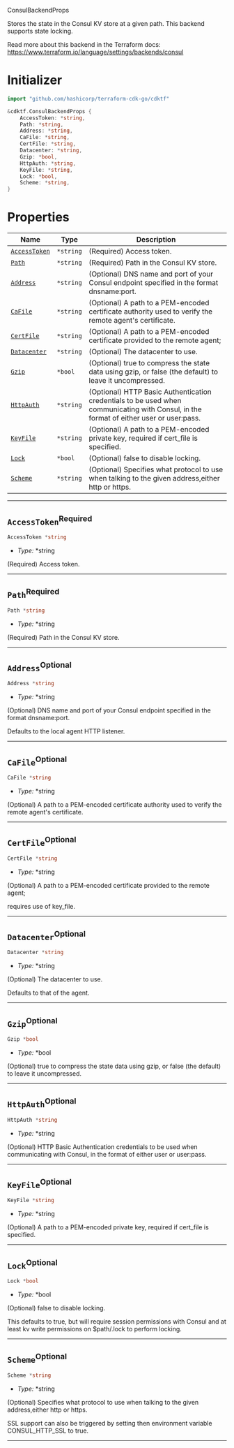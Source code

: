  ConsulBackendProps <a name="ConsulBackendProps" id="cdktf.ConsulBackendProps"></a>

Stores the state in the Consul KV store at a given path. This backend supports state locking.

Read more about this backend in the Terraform docs:
https://www.terraform.io/language/settings/backends/consul

# Initializer <a name="Initializer" id="cdktf.ConsulBackendProps.Initializer"></a>

```go
import "github.com/hashicorp/terraform-cdk-go/cdktf"

&cdktf.ConsulBackendProps {
	AccessToken: *string,
	Path: *string,
	Address: *string,
	CaFile: *string,
	CertFile: *string,
	Datacenter: *string,
	Gzip: *bool,
	HttpAuth: *string,
	KeyFile: *string,
	Lock: *bool,
	Scheme: *string,
}
```

# Properties <a name="Properties" id="Properties"></a>

| **Name** | **Type** | **Description** |
| --- | --- | --- |
| <code><a href="#cdktf.ConsulBackendProps.property.accessToken">AccessToken</a></code> | <code>*string</code> | (Required) Access token. |
| <code><a href="#cdktf.ConsulBackendProps.property.path">Path</a></code> | <code>*string</code> | (Required) Path in the Consul KV store. |
| <code><a href="#cdktf.ConsulBackendProps.property.address">Address</a></code> | <code>*string</code> | (Optional) DNS name and port of your Consul endpoint specified in the format dnsname:port. |
| <code><a href="#cdktf.ConsulBackendProps.property.caFile">CaFile</a></code> | <code>*string</code> | (Optional) A path to a PEM-encoded certificate authority used to verify the remote agent's certificate. |
| <code><a href="#cdktf.ConsulBackendProps.property.certFile">CertFile</a></code> | <code>*string</code> | (Optional) A path to a PEM-encoded certificate provided to the remote agent; |
| <code><a href="#cdktf.ConsulBackendProps.property.datacenter">Datacenter</a></code> | <code>*string</code> | (Optional) The datacenter to use. |
| <code><a href="#cdktf.ConsulBackendProps.property.gzip">Gzip</a></code> | <code>*bool</code> | (Optional) true to compress the state data using gzip, or false (the default) to leave it uncompressed. |
| <code><a href="#cdktf.ConsulBackendProps.property.httpAuth">HttpAuth</a></code> | <code>*string</code> | (Optional) HTTP Basic Authentication credentials to be used when communicating with Consul, in the format of either user or user:pass. |
| <code><a href="#cdktf.ConsulBackendProps.property.keyFile">KeyFile</a></code> | <code>*string</code> | (Optional) A path to a PEM-encoded private key, required if cert_file is specified. |
| <code><a href="#cdktf.ConsulBackendProps.property.lock">Lock</a></code> | <code>*bool</code> | (Optional) false to disable locking. |
| <code><a href="#cdktf.ConsulBackendProps.property.scheme">Scheme</a></code> | <code>*string</code> | (Optional) Specifies what protocol to use when talking to the given address,either http or https. |

---

## `AccessToken`<sup>Required</sup> <a name="AccessToken" id="cdktf.ConsulBackendProps.property.accessToken"></a>

```go
AccessToken *string
```

- *Type:* *string

(Required) Access token.

---

## `Path`<sup>Required</sup> <a name="Path" id="cdktf.ConsulBackendProps.property.path"></a>

```go
Path *string
```

- *Type:* *string

(Required) Path in the Consul KV store.

---

## `Address`<sup>Optional</sup> <a name="Address" id="cdktf.ConsulBackendProps.property.address"></a>

```go
Address *string
```

- *Type:* *string

(Optional) DNS name and port of your Consul endpoint specified in the format dnsname:port.

Defaults to the local agent HTTP listener.

---

## `CaFile`<sup>Optional</sup> <a name="CaFile" id="cdktf.ConsulBackendProps.property.caFile"></a>

```go
CaFile *string
```

- *Type:* *string

(Optional) A path to a PEM-encoded certificate authority used to verify the remote agent's certificate.

---

## `CertFile`<sup>Optional</sup> <a name="CertFile" id="cdktf.ConsulBackendProps.property.certFile"></a>

```go
CertFile *string
```

- *Type:* *string

(Optional) A path to a PEM-encoded certificate provided to the remote agent;

requires use of key_file.

---

## `Datacenter`<sup>Optional</sup> <a name="Datacenter" id="cdktf.ConsulBackendProps.property.datacenter"></a>

```go
Datacenter *string
```

- *Type:* *string

(Optional) The datacenter to use.

Defaults to that of the agent.

---

## `Gzip`<sup>Optional</sup> <a name="Gzip" id="cdktf.ConsulBackendProps.property.gzip"></a>

```go
Gzip *bool
```

- *Type:* *bool

(Optional) true to compress the state data using gzip, or false (the default) to leave it uncompressed.

---

## `HttpAuth`<sup>Optional</sup> <a name="HttpAuth" id="cdktf.ConsulBackendProps.property.httpAuth"></a>

```go
HttpAuth *string
```

- *Type:* *string

(Optional) HTTP Basic Authentication credentials to be used when communicating with Consul, in the format of either user or user:pass.

---

## `KeyFile`<sup>Optional</sup> <a name="KeyFile" id="cdktf.ConsulBackendProps.property.keyFile"></a>

```go
KeyFile *string
```

- *Type:* *string

(Optional) A path to a PEM-encoded private key, required if cert_file is specified.

---

## `Lock`<sup>Optional</sup> <a name="Lock" id="cdktf.ConsulBackendProps.property.lock"></a>

```go
Lock *bool
```

- *Type:* *bool

(Optional) false to disable locking.

This defaults to true, but will require session permissions with Consul and
at least kv write permissions on $path/.lock to perform locking.

---

## `Scheme`<sup>Optional</sup> <a name="Scheme" id="cdktf.ConsulBackendProps.property.scheme"></a>

```go
Scheme *string
```

- *Type:* *string

(Optional) Specifies what protocol to use when talking to the given address,either http or https.

SSL support can also be triggered by setting then environment variable CONSUL_HTTP_SSL to true.

---
